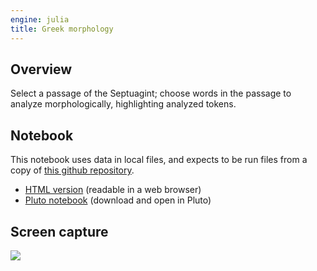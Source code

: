 ```yaml
---
engine: julia
title: Greek morphology
---
```


## Overview

Select a passage of the Septuagint; choose words in the passage to analyze morphologically, highlighting analyzed tokens.



## Notebook

:::{.callout-warning title="Uses local resources"}
This notebook uses data in local files, and expects to be run files from a copy of [this github repository](https://github.com/neelsmith/complutensian-texts).
:::


- [HTML version](./parseverse.html) (readable in a web browser)
- [Pluto notebook](https://raw.githubusercontent.com/neelsmith/complutensian-texts/refs/heads/main/pluto/morphology/greekparsing.jl) (download and open in Pluto)

## Screen capture

![](./parsepassage-greek.png)